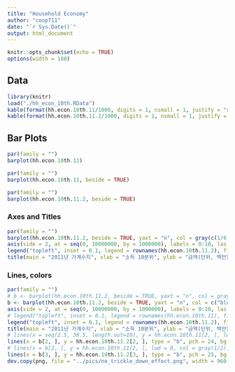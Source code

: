 ```yaml
---
title: "Household Economy"
author: "coop711"
date: "`r Sys.Date()`"
output: html_document
---
```


```r
knitr::opts_chunk$set(echo = TRUE)
options(width = 180)
```

## Data

```r
library(knitr)
load("./hh_econ_10th.RData")
kable(format(hh.econ.10th.11/1000, digits = 1, nsmall = 1, justify = "right", big.mark = ","), align = "r")
kable(format(hh.econ.10th.11.2/1000, digits = 1, nsmall = 1, justify = "right", big.mark = ","), align = "r")
```

<P style = "page-break-before:always;">

## Bar Plots

```r
par(family = "")
barplot(hh.econ.10th.11)
```

```r
par(family = "")
barplot(hh.econ.10th.11, beside = TRUE)
```

<P style = "page-break-before:always;">

```r
par(family = "")
barplot(hh.econ.10th.11.2, beside = TRUE)
```

<!--
<P style = "page-break-before:always;">
-->

### Axes and Titles

```r
par(family = "")
barplot(hh.econ.10th.11.2, beside = TRUE, yaxt = "n", col = gray(c(1/6, 1/2, 5/6)))
axis(side = 2, at = seq(0, 10000000, by = 1000000), labels = 0:10, las = 1)
legend("topleft", inset = 0.1, legend = rownames(hh.econ.10th.11.2), fill = gray(c(1/6, 1/2, 5/6)))
title(main = "2011년 가계수지", xlab = "소득 10분위", ylab = "금액(단위, 백만원)")
```

<P style = "page-break-before:always;">

### Lines, colors

```r
par(family = "")
# b <- barplot(hh.econ.10th.11.2, beside = TRUE, yaxt = "n", col = gray(c(1/6, 1/2, 5/6)))
b <- barplot(hh.econ.10th.11.2, beside = TRUE, yaxt = "n", col = c("blue", "cyan", "red"))
axis(side = 2, at = seq(0, 10000000, by = 1000000), labels = 0:10, las = 1)
# legend("topleft", inset = 0.1, legend = rownames(hh.econ.10th.11), fill = gray(c(1/6, 1/2, 5/6)))
legend("topleft", inset = 0.1, legend = rownames(hh.econ.10th.11.2), fill = c("blue", "cyan", "red"))
title(main = "2011년 가계수지", xlab = "소득 10분위", ylab = "금액(단위, 백만원)", cex.main = 2.0)
# lines(x = seq(2.5, 38.5, length.out=10), y = hh.econ.10th.11[2, ], lwd=5, col=gray(1/2))
lines(x = b[2, ], y = hh.econ.10th.11.2[2, ], type = "b", pch = 24, bg = "white", col = "black", lwd = 4)
# lines(x = b[2, ], y = hh.econ.10th.11[2, ], lwd = 8, col = gray(1/2))
lines(x = b[3, ], y = hh.econ.10th.11.2[3, ], type = "b", pch = 25, bg = "white", col = "black", lwd = 4)
dev.copy(png, file = "../pics/no_trickle_down_effect.png", width = 960, height = 540)
```

